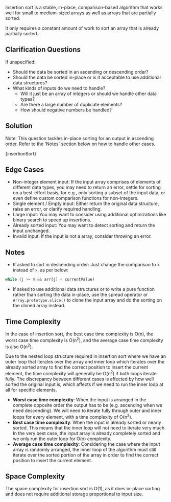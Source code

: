 

Insertion sort is a stable, in-place, comparison-based algorithm that works well for small to medium-sized arrays as well as arrays that are partially sorted.

It only requires a constant amount of work to sort an array that is already partially sorted.

## Clarification Questions

If unspecified:

- Should the data be sorted in an ascending or descending order?
- Should the data be sorted in-place or is it acceptable to use additional data structures?
- What kinds of inputs do we need to handle?
  - Will it just be an array of integers or should we handle other data types?
  - Are there a large number of duplicate elements?
  - How should negative numbers be handled?

## Solution

Note: This question tackles in-place sorting for an output in ascending order. Refer to the 'Notes' section below on how to handle other cases.

<MDXCodeBlock>{insertionSort}</MDXCodeBlock>

## Edge Cases

- Non-integer element input: If the input array comprises of elements of different data types, you may need to return an error, settle for sorting on a best-effort basis, for e.g., only sorting a subset of the input data, or even define custom comparison functions for non-integers.
- Single element / Empty input: Either return the original data structure, raise an error, or clarify required handling.
- Large input: You may want to consider using additional optimizations like binary search to speed up insertions.
- Already sorted input: You may want to detect sorting and return the input unchanged.
- Invalid input: If the input is not a array, consider throwing an error.

## Notes

- If asked to sort in descending order: Just change the comparison to `<` instead of `>`, as per below:

```js
while (j >= 0 && arr[j] < currentValue)
```

- If asked to use additional data structures or to write a pure function rather than sorting the data in-place, use the spread operator or `Array.prototype.slice()` to clone the input array and do the sorting on the cloned array instead.

## Time Complexity

In the case of insertion sort, the best case time complexity is O(n), the worst case time complexity is O(n<sup>2</sup>), and the average case time complexity is also O(n<sup>2</sup>).

Due to the nested loop structure required in insertion sort where we have an outer loop that iterates over the array and inner loop which iterates over the already sorted array to find the correct position to insert the current element, the time complexity will generally be O(n<sup>2</sup>) if both loops iterate fully. The discrepancy between different cases is affected by how well sorted the original input is, which affects if we need to run the inner loop at all for specific elements.

- **Worst case time complexity**: When the input is arranged in the complete opposite order the output has to be (e.g. ascending when we need descending). We will need to iterate fully through outer and inner loops for every element, with a time complexity of O(n<sup>2</sup>).
- **Best case time complexity**: When the input is already sorted or nearly sorted. This means that the inner loop will not need to iterate very much. In the very best case, the input array is already completely sorted and we only run the outer loop for O(n) complexity.
- **Average case time complexity**: Considering the case where the input array is randomly arranged, the inner loop of the algorithm must still iterate over the sorted portion of the array in order to find the correct position to insert the current element.

## Space Complexity

The space complexity for insertion sort is O(1), as it does in-place sorting and does not require additional storage proportional to input size.
